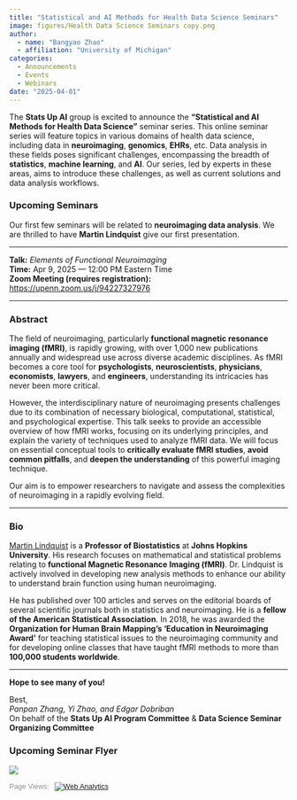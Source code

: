 ```yaml
---
title: "Statistical and AI Methods for Health Data Science Seminars"
image: figures/Health Data Science Seminars copy.png
author:
  - name: "Bangyao Zhao"
  - affiliation: "University of Michigan"
categories:
  - Announcements
  - Events
  - Webinars
date: "2025-04-01"
---
```


The **Stats Up AI** group is excited to announce the **“Statistical and AI Methods for Health Data Science”** seminar series. This online seminar series will feature topics in various domains of health data science, including data in **neuroimaging**, **genomics**, **EHRs**, etc. Data analysis in these fields poses significant challenges, encompassing the breadth of **statistics**, **machine learning**, and **AI**. Our series, led by experts in these areas, aims to introduce these challenges, as well as current solutions and data analysis workflows.

### Upcoming Seminars

Our first few seminars will be related to **neuroimaging data analysis**. We are thrilled to have **Martin Lindquist** give our first presentation.

---

**Talk:** *Elements of Functional Neuroimaging*  
**Time:** Apr 9, 2025 — 12:00 PM Eastern Time  
**Zoom Meeting (requires registration):** [https://upenn.zoom.us/j/94227327976](https://upenn.zoom.us/j/94227327976)

---

### Abstract
The field of neuroimaging, particularly **functional magnetic resonance imaging (fMRI)**, is rapidly growing, with over 1,000 new publications annually and widespread use across diverse academic disciplines. As fMRI becomes a core tool for **psychologists**, **neuroscientists**, **physicians**, **economists**, **lawyers**, and **engineers**, understanding its intricacies has never been more critical.

However, the interdisciplinary nature of neuroimaging presents challenges due to its combination of necessary biological, computational, statistical, and psychological expertise. This talk seeks to provide an accessible overview of how fMRI works, focusing on its underlying principles, and explain the variety of techniques used to analyze fMRI data. We will focus on essential conceptual tools to **critically evaluate fMRI studies**, **avoid common pitfalls**, and **deepen the understanding** of this powerful imaging technique.

Our aim is to empower researchers to navigate and assess the complexities of neuroimaging in a rapidly evolving field.

---

### Bio
[Martin Lindquist](https://publichealth.jhu.edu/faculty/2760/martin-a-lindquist) is a **Professor of Biostatistics** at **Johns Hopkins University**. His research focuses on mathematical and statistical problems relating to **functional Magnetic Resonance Imaging (fMRI)**. Dr. Lindquist is actively involved in developing new analysis methods to enhance our ability to understand brain function using human neuroimaging.

He has published over 100 articles and serves on the editorial boards of several scientific journals both in statistics and neuroimaging. He is a **fellow of the American Statistical Association**. In 2018, he was awarded the **Organization for Human Brain Mapping's 'Education in Neuroimaging Award'** for teaching statistical issues to the neuroimaging community and for developing online classes that have taught fMRI methods to more than **100,000 students worldwide**.

---

**Hope to see many of you!**

Best,  
*Panpan Zhang, Yi Zhao, and Edgar Dobriban*  
On behalf of the **Stats Up AI Program Committee** & **Data Science Seminar Organizing Committee**

### Upcoming Seminar Flyer

![](figures/Health%20Data%20Science%20Seminars.png)

<div style="display: flex; align-items: center; color: #8E8E8E; font-size: 13px; font-family: Arial, sans-serif;">Page Views: <div class="statcounter" style="margin-left: 10px;">
<!-- Default Statcounter code for seminar1
https://statsupai.org/quarto_web/site/posts/StatsUP-AI%20Statistical%20and%20AI%20Methods%20for%20He
-->
<script type="text/javascript">
var sc_project=13110735; 
var sc_invisible=0; 
var sc_security="92556aa5"; 
var scJsHost = "https://";
document.write("<sc"+"ript type='text/javascript' src='" +
scJsHost+
"statcounter.com/counter/counter.js'></"+"script>");
</script>
<noscript><div class="statcounter"><a title="Web Analytics"
href="https://statcounter.com/" target="_blank"><img
class="statcounter"
src="https://c.statcounter.com/13110735/0/92556aa5/0/"
alt="Web Analytics"
referrerPolicy="no-referrer-when-downgrade"></a></div></noscript>
<!-- End of Statcounter Code -->

